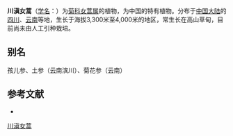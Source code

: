 {{Speciesbox
| name = 川滇女蒿
| status = 
| status_system = 
| image = 
| genus = Hippolytia
| species = delavayi
| authority = (Franch. ex W. W. Smith) Shih
}}

'''川滇女蒿'''（[[学名|学名]]：{{lang|la|''Hippolytia delavayi''}}）为[[菊科|菊科]][[女蒿属|女蒿属]]的植物，为中国的特有植物。分布于[[中国大陆|中国大陆]]的[[四川|四川]]、[[云南|云南]]等地，生长于海拔3,300米至4,000米的地区，常生长在高山草甸，目前尚未由人工引种栽培。

== 别名 ==
孩儿参、土参（云南滨川）、菊花参（云南）

== 参考文献 ==
<div class="references-small">
* {{cite web| url =http://www.bioinfo.cn/db05/KmzwSpecies.php?action=view&id=4170| title =川滇女蒿| work =《中国高等植物数据库全库》| publisher =中国科学院微生物研究所| author =昆明植物研究所| accessdate =2009-02-25| deadurl =yes| archiveurl =https://web.archive.org/web/20160305051034/http://www.bioinfo.cn/db05/KmzwSpecies.php?action=view&id=4170| archivedate =2016-03-05}}
</div>
{{Taxonbar|from=Q11055427}}

[[Category:女蒿属|川滇女蒿]]


{{植物小作品}}